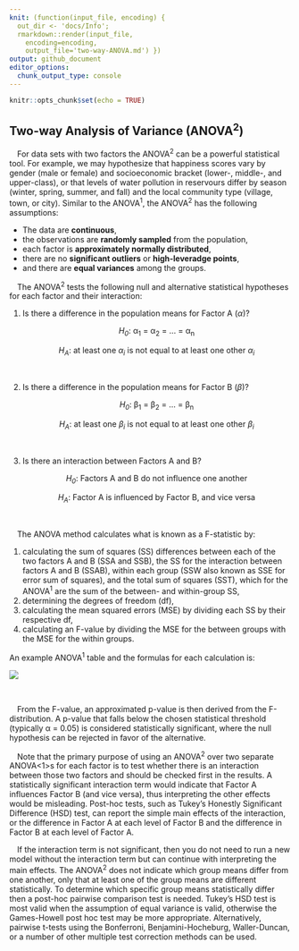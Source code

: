 ```yaml
---
knit: (function(input_file, encoding) {
  out_dir <- 'docs/Info';
  rmarkdown::render(input_file,
    encoding=encoding,
    output_file='two-way-ANOVA.md') })
output: github_document
editor_options:
  chunk_output_type: console
---
```



```r
knitr::opts_chunk$set(echo = TRUE)
```

## Two-way Analysis of Variance (ANOVA<sup>2</sup>)

&emsp;For data sets with two factors the ANOVA<sup>2</sup> can be a powerful statistical tool.  For example, we may hypothesize that happiness scores vary by gender (male or female) and socioeconomic bracket (lower-, middle-, and upper-class), or that levels of water pollution in reservours differ by season (winter, spring, summer, and fall) and the local community type (village, town, or city).  Similar to the ANOVA<sup>1</sup>, the ANOVA<sup>2</sup> has the following assumptions:

* The data are **continuous**,
* the observations are **randomly sampled** from the population,
* each factor is **approximately normally distributed**,
* there are no **significant outliers** or **high-leveradge points**,
* and there are **equal variances** among the groups.

&emsp;The ANOVA<sup>2</sup> tests the following null and alternative statistical hypotheses for each factor and their interaction:

1. Is there a difference in the population means for Factor A (<i>&alpha;</i>)?
<center><i>H<sub>0</sub></i>: &alpha;<sub>1</sub> = &alpha;<sub>2</sub> = ... = &alpha;<sub>n</sub>
<center><i>H<sub>A</sub></i>: at least one <i>&alpha;<sub>i</sub></i> is not equal to at least one other <i>&alpha;<sub>i</sub></i></center><br>

2. Is there a difference in the population means for Factor B (<i>&beta;</i>)?
<center><i>H<sub>0</sub></i>: &beta;<sub>1</sub> = &beta;<sub>2</sub> = ... = &beta;<sub>n</sub>
<center><i>H<sub>A</sub></i>: at least one <i>&beta;<sub>i</sub></i> is not equal to at least one other <i>&beta;<sub>i</sub></i></center><br>

3. Is there an interaction between Factors A and B?
<center><i>H<sub>0</sub></i>: Factors A and B do not influence one another</center>
<center><i>H<sub>A</sub></i>: Factor A is influenced by Factor B, and vice versa</center><br>

&emsp;The ANOVA method calculates what is known as a F-statistic by:

1) calculating the sum of squares (SS) differences between each of the two factors A and B (SSA and SSB), the SS for the interaction between factors A and B (SSAB), within each group (SSW also known as SSE for error sum of squares), and the total sum of squares (SST), which for the ANOVA<sup>1</sup> are the sum of the between- and within-group SS,
2) determining the degrees of freedom (df),
3) calculating the mean squared errors (MSE) by dividing each SS by their respective df,
4) calculating an F-value by dividing the MSE for the between groups with the MSE for the within groups.

An example ANOVA<sup>1</sup> table and the formulas for each calculation is:

<center>
<img src="img/two-way-ANOVA/SS-table.PNG" style="display: block; margin: auto;" />
</center><br>

&emsp;From the F-value, an approximated p-value is then derived from the F-distribution.  A p-value that falls below the chosen statistical threshold (typically &alpha; = 0.05) is considered statistically significant, where the null hypothesis can be rejected in favor of the alternative.

&emsp;Note that the primary purpose of using an ANOVA<sup>2</sup> over two separate ANOVA<1>s for each factor is to test whether there is an interaction between those two factors and should be checked first in the results.  A statistically significant interaction term would indicate that Factor A influences Factor B (and vice versa), thus interpreting the other effects would be misleading.  Post-hoc tests, such as Tukey's Honestly Significant Difference (HSD) test, can report the simple main effects of the interaction, or the difference in Factor A at each level of Factor B and the difference in Factor B at each level of Factor A.

&emsp;If the interaction term is not significant, then you do not need to run a new model without the interaction term but can continue with interpreting the main effects.  The ANOVA<sup>2</sup> does not indicate which group means differ from one another, only that at least one of the group means are different statistically.  To determine which specific group means statistically differ then a post-hoc pairwise comparison test is needed.  Tukey's HSD test is most valid when the assumption of equal variance is valid, otherwise the Games-Howell post hoc test may be more appropriate.  Alternatively, pairwise t-tests using the Bonferroni, Benjamini-Hocheburg, Waller-Duncan, or a number of other multiple test correction methods can be used.